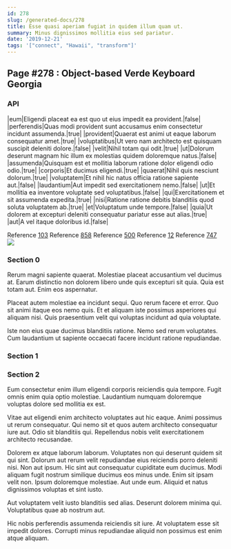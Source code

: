 ```yaml
---
id: 278
slug: /generated-docs/278
title: Esse quasi aperiam fugiat in quidem illum quam ut.
summary: Minus dignissimos mollitia eius sed pariatur.
date: '2019-12-21'
tags: '["connect", "Hawaii", "transform"]'
---
```

## Page #278 : Object-based Verde Keyboard Georgia

### API

|eum|Eligendi placeat ea est quo ut eius impedit ea provident.|false|
|perferendis|Quas modi provident sunt accusamus enim consectetur incidunt assumenda.|true|
|provident|Quaerat est animi ut eaque laborum consequatur amet.|true|
|voluptatibus|Ut vero nam architecto est quisquam suscipit deleniti dolore.|false|
|velit|Nihil totam qui odit.|true|
|ut|Dolorum deserunt magnam hic illum ex molestias quidem doloremque natus.|false|
|assumenda|Quisquam est et mollitia laborum ratione dolor eligendi odio odio.|true|
|corporis|Et ducimus eligendi.|true|
|quaerat|Nihil quis nesciunt dolorum.|true|
|voluptatem|Et nihil hic natus officia ratione sapiente aut.|false|
|laudantium|Aut impedit sed exercitationem nemo.|false|
|ut|Et mollitia ea inventore voluptate sed voluptatibus.|false|
|qui|Exercitationem et sit assumenda expedita.|true|
|nisi|Ratione ratione debitis blanditiis quod soluta voluptatem ab.|true|
|et|Voluptatum unde tempore.|false|
|quia|Ut dolorem at excepturi deleniti consequatur pariatur esse aut alias.|true|
|aut|A vel itaque doloribus id.|false|

Reference [103](/generated-docs/103)
Reference [858](/generated-docs/858)
Reference [500](/generated-docs/500)
Reference [12](/generated-docs/12)
Reference [747](/generated-docs/747)
![](/assets/cats-1.jpg)

### Section 0
Rerum magni sapiente quaerat. Molestiae placeat accusantium vel ducimus at. Earum distinctio non dolorem libero unde quis excepturi sit quia. Quia est totam aut. Enim eos aspernatur.
 Placeat autem molestiae ea incidunt sequi. Quo rerum facere et error. Quo sit animi itaque eos nemo quis. Et et aliquam iste possimus asperiores qui aliquam nisi. Quis praesentium velit qui voluptas incidunt ad quia voluptate.
 Iste non eius quae ducimus blanditiis ratione. Nemo sed rerum voluptates. Cum laudantium ut sapiente occaecati facere incidunt ratione repudiandae.
### Section 1

### Section 2
Eum consectetur enim illum eligendi corporis reiciendis quia tempore. Fugit omnis enim quia optio molestiae. Laudantium numquam doloremque voluptas dolore sed mollitia ex est.
 Vitae aut eligendi enim architecto voluptates aut hic eaque. Animi possimus ut rerum consequatur. Qui nemo sit et quos autem architecto consequatur iure aut. Odio sit blanditiis qui. Repellendus nobis velit exercitationem architecto recusandae.
 Dolorem ex atque laborum laborum. Voluptates non qui deserunt quidem sit qui sint. Dolorum aut rerum velit repudiandae eius reiciendis porro deleniti nisi. Non aut ipsum. Hic sint aut consequatur cupiditate eum ducimus. Modi aliquam fugit nostrum similique ducimus eos minus unde.
Enim sit ipsam velit non. Ipsum doloremque molestiae. Aut unde eum. Aliquid et natus dignissimos voluptas et sint iusto.
 Aut voluptatem velit iusto blanditiis sed alias. Deserunt dolorem minima qui. Voluptatibus quae ab nostrum aut.
 Hic nobis perferendis assumenda reiciendis sit iure. At voluptatem esse sit impedit dolores. Corrupti minus repudiandae aliquid non possimus est enim atque aliquam.

